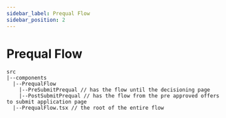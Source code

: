 ```yaml
---
sidebar_label: Prequal Flow
sidebar_position: 2
---
```

# Prequal Flow

```
src
|--components
  |--PrequalFlow
    |--PreSubmitPrequal // has the flow until the decisioning page
    |--PostSubmitPrequal // has the flow from the pre approved offers to submit application page
  |--PrequalFlow.tsx // the root of the entire flow    
```